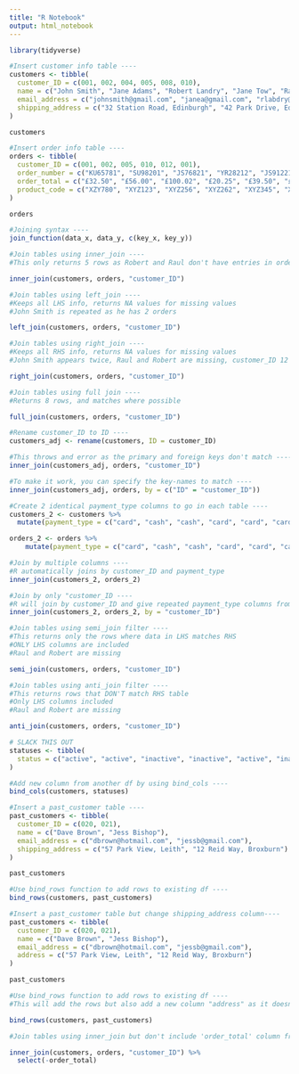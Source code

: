 ```yaml
---
title: "R Notebook"
output: html_notebook
---
```


```r
library(tidyverse)
```

```r
#Insert customer info table ----
customers <- tibble(
  customer_ID = c(001, 002, 004, 005, 008, 010), 
  name = c("John Smith", "Jane Adams", "Robert Landry", "Jane Tow", "Raul Tann", "Hilary Joyal"),
  email_address = c("johnsmith@gmail.com", "janea@gmail.com", "rlabdry@hotmail.com", "janet89@aol.com", "paul.tann1@gmail.com", NA),
  shipping_address = c("32 Station Road, Edinburgh", "42 Park Drive, Edinburgh", NA, "10 Gardiner Rd, Edinburgh", "12 Main St, Edinburgh", " 234 Queensferry Rd, Edinburgh,")
)

customers
```

```r
#Insert order info table ----
orders <- tibble(
  customer_ID = c(001, 002, 005, 010, 012, 001), 
  order_number = c("KU65781", "SU98201", "JS76821", "YR28212", "JS91221","YR21873"),
  order_total = c("£32.50", "£56.00", "£100.02", "£20.25", "£39.50", "£45.00"),
  product_code = c("XZY780", "XYZ123", "XYZ256", "XYZ262", "XYZ345", "XYZ127")
)

orders 
```

```r
#Joining syntax ----
join_function(data_x, data_y, c(key_x, key_y))
```


```r
#Join tables using inner_join ----
#This only returns 5 rows as Robert and Raul don't have entries in orders table

inner_join(customers, orders, "customer_ID")
```

```r
#Join tables using left_join ----
#Keeps all LHS info, returns NA values for missing values
#John Smith is repeated as he has 2 orders

left_join(customers, orders, "customer_ID")
```

```r
#Join tables using right_join ----
#Keeps all RHS info, returns NA values for missing values
#John Smith appears twice, Raul and Robert are missing, customer_ID 12 is included

right_join(customers, orders, "customer_ID")
```

```r
#Join tables using full join ----
#Returns 8 rows, and matches where possible

full_join(customers, orders, "customer_ID")
```

```r
#Rename customer_ID to ID ----
customers_adj <- rename(customers, ID = customer_ID)
```

```r
#This throws and error as the primary and foreign keys don't match ----
inner_join(customers_adj, orders, "customer_ID")
```

```r
#To make it work, you can specify the key-names to match ----
inner_join(customers_adj, orders, by = c("ID" = "customer_ID"))
```

```r
#Create 2 identical payment_type columns to go in each table ----
customers_2 <- customers %>% 
  mutate(payment_type = c("card", "cash", "cash", "card", "card", "card"))

orders_2 <- orders %>% 
    mutate(payment_type = c("card", "cash", "cash", "card", "card", "card"))

```

```r
#Join by multiple columns ----
#R automatically joins by customer_ID and payment_type
inner_join(customers_2, orders_2)
```


```r
#Join by only "customer_ID ----
#R will join by customer_ID and give repeated payment_type columns from LH and RH table
inner_join(customers_2, orders_2, by = "customer_ID")
```

```r
#Join tables using semi_join filter ----
#This returns only the rows where data in LHS matches RHS
#ONLY LHS columns are included
#Raul and Robert are missing

semi_join(customers, orders, "customer_ID")
```

```r
#Join tables using anti_join filter ----
#This returns rows that DON'T match RHS table
#Only LHS columns included 
#Raul and Robert are missing

anti_join(customers, orders, "customer_ID")
```

```r
# SLACK THIS OUT
statuses <- tibble(
  status = c("active", "active", "inactive", "inactive", "active", "inactive")
) 
```

```r
#Add new column from another df by using bind_cols ----
bind_cols(customers, statuses)
```

```r
#Insert a past_customer table ----
past_customers <- tibble(
  customer_ID = c(020, 021), 
  name = c("Dave Brown", "Jess Bishop"),
  email_address = c("dbrown@hotmail.com", "jessb@gmail.com"),
  shipping_address = c("57 Park View, Leith", "12 Reid Way, Broxburn")
)

past_customers
```

```r
#Use bind_rows function to add rows to existing df ----
bind_rows(customers, past_customers)
```

```r
#Insert a past_customer table but change shipping_address column----
past_customers <- tibble(
  customer_ID = c(020, 021), 
  name = c("Dave Brown", "Jess Bishop"),
  email_address = c("dbrown@hotmail.com", "jessb@gmail.com"),
  address = c("57 Park View, Leith", "12 Reid Way, Broxburn")
)

past_customers
```

```r
#Use bind_rows function to add rows to existing df ----
#This will add the rows but also add a new column "address" as it doesn't match "shipping_address"

bind_rows(customers, past_customers)
```

```r
#Join tables using inner_join but don't include 'order_total' column from RHS ----

inner_join(customers, orders, "customer_ID") %>% 
  select(-order_total)
```

